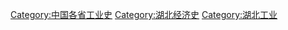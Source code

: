 [[Category:中国各省工业史|Category:中国各省工业史]]
[[Category:湖北经济史|Category:湖北经济史]]
[[Category:湖北工业|Category:湖北工业]]